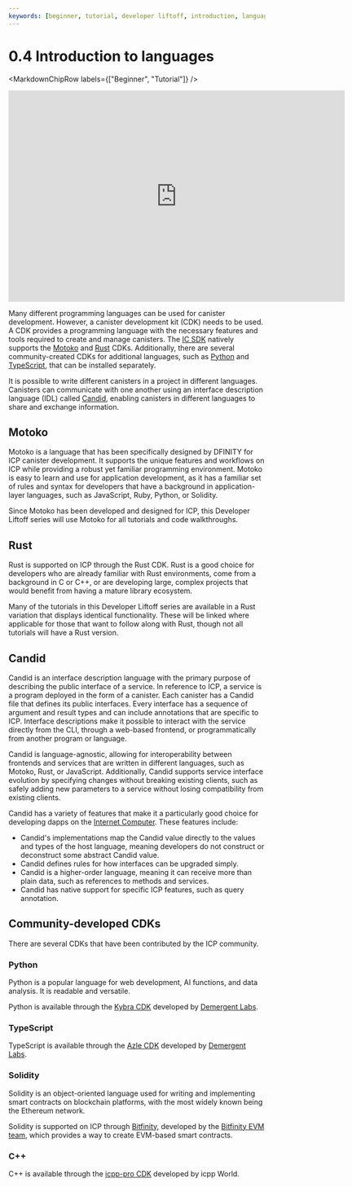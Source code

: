 ```yaml
---
keywords: [beginner, tutorial, developer liftoff, introduction, languages, motoko, rust, candid, rust cdk, motoko for icp, community cdks, what languages can be used for canisters]
---
```



# 0.4 Introduction to languages

<MarkdownChipRow labels={["Beginner", "Tutorial"]} />

<div class="text--center">
<p> </p>
</div>
<div class="text--center">
<iframe width="660" height="415" src="https://www.youtube.com/embed/sZxbRAwYYMw?si=GufwOp4xBqa2F4JA" title="YouTube video player" frameborder="0" allow="accelerometer; autoplay; clipboard-write; encrypted-media; gyroscope; picture-in-picture; web-share" allowfullscreen></iframe> </div>

Many different programming languages can be used for <GlossaryTooltip>canister</GlossaryTooltip> development. However, a canister development kit (CDK) needs to be used. A CDK provides a programming language with the necessary features and tools required to create and manage canisters. The [IC SDK](/docs/building-apps/getting-started/install) natively supports the [Motoko](/docs/motoko/home) and [Rust](/docs/building-apps/developer-tools/cdks/rust/intro-to-rust) CDKs. Additionally, there are several community-created CDKs for additional languages, such as [Python](https://demergent-labs.github.io/kybra/) and [TypeScript](https://demergent-labs.github.io/azle/), that can be installed separately.

It is possible to write different canisters in a project in different languages. Canisters can communicate with one another using an interface description language (IDL) called [Candid](/docs/building-apps/interact-with-canisters/candid/candid-concepts), enabling canisters in different languages to share and exchange information.

## Motoko

Motoko is a language that has been specifically designed by DFINITY for ICP canister development. It supports the unique features and workflows on ICP while providing a robust yet familiar programming environment. Motoko is easy to learn and use for application development, as it has a familiar set of rules and syntax for developers that have a background in application-layer languages, such as JavaScript, Ruby, Python, or Solidity.

Since Motoko has been developed and designed for ICP, this Developer Liftoff series will use Motoko for all tutorials and code walkthroughs.

## Rust

Rust is supported on ICP through the Rust CDK. Rust is a good choice for developers who are already familiar with Rust environments, come from a background in C or C++, or are developing large, complex projects that would benefit from having a mature library ecosystem.

Many of the tutorials in this Developer Liftoff series are available in a Rust variation that displays identical functionality. These will be linked where applicable for those that want to follow along with Rust, though not all tutorials will have a Rust version.

## Candid

Candid is an interface description language with the primary purpose of describing the public interface of a service. In reference to ICP, a service is a program deployed in the form of a canister. Each canister has a Candid file that defines its public interfaces. Every interface has a sequence of argument and result types and can include annotations that are specific to ICP. Interface descriptions make it possible to interact with the service directly from the CLI, through a web-based frontend, or programmatically from another program or language.

Candid is language-agnostic, allowing for interoperability between frontends and services that are written in different languages, such as Motoko, Rust, or JavaScript. Additionally, Candid supports service interface evolution by specifying changes without breaking existing clients, such as safely adding new parameters to a service without losing compatibility from existing clients.

Candid has a variety of features that make it a particularly good choice for developing dapps on the [Internet Computer](https://learn.internetcomputer.org/hc/en-us/articles/33152818663444-What-is-ICP). These features include:

- Candid's implementations map the Candid value directly to the values and types of the host language, meaning developers do not construct or deconstruct some abstract Candid value.
- Candid defines rules for how interfaces can be upgraded simply.
- Candid is a higher-order language, meaning it can receive more than plain data, such as references to methods and services.
- Candid has native support for specific ICP features, such as query annotation.

## Community-developed CDKs

There are several CDKs that have been contributed by the ICP community.

### Python

Python is a popular language for web development, AI functions, and data analysis. It is readable and versatile.

Python is available through the [Kybra CDK](https://demergent-labs.github.io/kybra) developed by [Demergent Labs](https://github.com/demergent-labs).

### TypeScript

TypeScript is available through the [Azle CDK](https://demergent-labs.github.io/azle) developed by [Demergent Labs](https://github.com/demergent-labs).

### Solidity

Solidity is an object-oriented language used for writing and implementing smart contracts on blockchain platforms, with the most widely known being the Ethereum network.

Solidity is supported on ICP through [Bitfinity](https://docs.bitfinity.network/), developed by the [Bitfinity EVM team](https://bitfinity.network/), which provides a way to create EVM-based smart contracts.

### C++

C++ is available through the [icpp-pro CDK](https://docs.icpp.world/) developed by icpp World.


<TutorialFooter />
